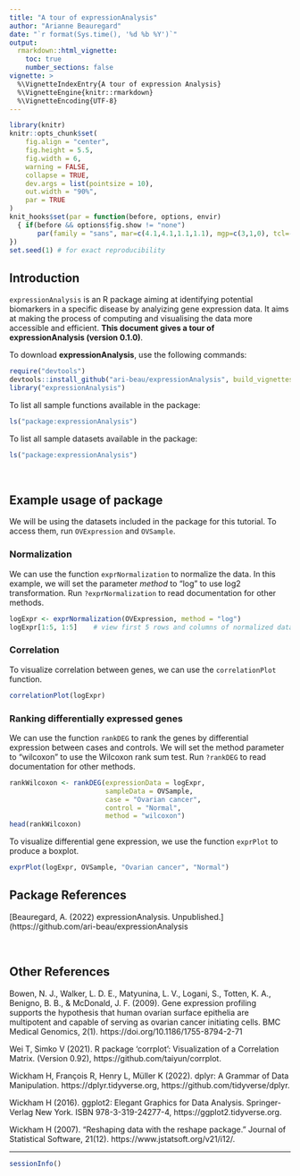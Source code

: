 ```yaml
---
title: "A tour of expressionAnalysis"
author: "Arianne Beauregard"
date: "`r format(Sys.time(), '%d %b %Y')`"
output: 
  rmarkdown::html_vignette:
    toc: true
    number_sections: false
vignette: >
  %\VignetteIndexEntry{A tour of expression Analysis}
  %\VignetteEngine{knitr::rmarkdown}
  %\VignetteEncoding{UTF-8}
---
```


```r
library(knitr)
knitr::opts_chunk$set(
	fig.align = "center",
	fig.height = 5.5,
	fig.width = 6,
	warning = FALSE,
	collapse = TRUE,
	dev.args = list(pointsize = 10),
	out.width = "90%",
	par = TRUE
)
knit_hooks$set(par = function(before, options, envir)
  { if(before && options$fig.show != "none") 
       par(family = "sans", mar=c(4.1,4.1,1.1,1.1), mgp=c(3,1,0), tcl=-0.5)
})
set.seed(1) # for exact reproducibility
```
       
## Introduction

`expressionAnalysis` is an R package aiming at identifying potential biomarkers
in a specific disease by analyizing gene expression data. It aims at making the
process of computing and visualising the data more accessible and efficient. 
**This document gives a tour of expressionAnalysis (version 0.1.0)**. 

To download **expressionAnalysis**, use the following commands:

```r
require("devtools")
devtools::install_github("ari-beau/expressionAnalysis", build_vignettes = TRUE)
library("expressionAnalysis")
```

To list all sample functions available in the package:
```r
ls("package:expressionAnalysis")
```


To list all sample datasets available in the package:
```r
ls("package:expressionAnalysis")
```


<br>

## Example usage of package

We will be using the datasets included in the package for this tutorial.
To access them, run `OVExpression` and `OVSample`.

### Normalization
We can use the function `exprNormalization` to normalize the data. In this
example, we will set the parameter *method* to "log" to use log2 transformation.
Run `?exprNormalization` to read documentation for other methods. 
```r
logExpr <- exprNormalization(OVExpression, method = "log")
logExpr[1:5, 1:5]    # view first 5 rows and columns of normalized data
```


### Correlation
To visualize correlation between genes, we can use the `correlationPlot` 
function. 
```r
correlationPlot(logExpr)
```



### Ranking differentially expressed genes
We can use the function `rankDEG` to rank the genes by differential expression 
between cases and controls. We will set the method parameter to "wilcoxon" to
use the Wilcoxon rank sum test. Run `?rankDEG` to read documentation for other 
methods.  
```r
rankWilcoxon <- rankDEG(expressionData = logExpr,
                        sampleData = OVSample,
                        case = "Ovarian cancer",                     
                        control = "Normal",
                        method = "wilcoxon")
head(rankWilcoxon)
```



To visualize differential gene expression, we use the function `exprPlot` to 
produce a boxplot.
```r
exprPlot(logExpr, OVSample, "Ovarian cancer", "Normal")
```



## Package References

[Beauregard, A. (2022) expressionAnalysis. Unpublished.](https://github.com/ari-beau/expressionAnalysis

<br>

## Other References

Bowen, N. J., Walker, L. D. E., Matyunina, L. V., Logani, S., Totten, K. A., Benigno, B. B., & McDonald, J. F. (2009). Gene expression profiling supports the hypothesis that human ovarian surface epithelia are multipotent and capable of serving as ovarian cancer initiating cells. BMC Medical Genomics, 2(1). https://doi.org/10.1186/1755-8794-2-71

Wei T, Simko V (2021). R package ‘corrplot’: Visualization of a Correlation Matrix. (Version 0.92), https://github.com/taiyun/corrplot.

Wickham H, François R, Henry L, Müller K (2022). dplyr: A Grammar of Data Manipulation. https://dplyr.tidyverse.org, https://github.com/tidyverse/dplyr.

Wickham H (2016). ggplot2: Elegant Graphics for Data Analysis. Springer-Verlag New York. ISBN 978-3-319-24277-4, https://ggplot2.tidyverse.org.

Wickham H (2007). “Reshaping data with the reshape package.” Journal of Statistical Software, 21(12). https://www.jstatsoft.org/v21/i12/.

----

```r
sessionInfo()
```

